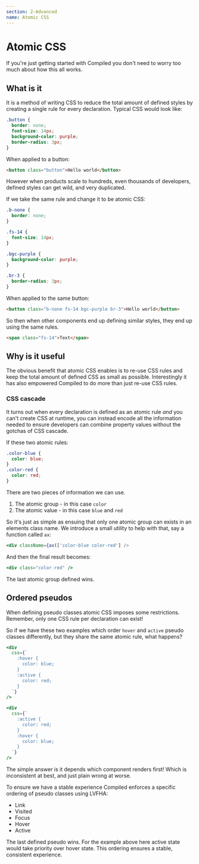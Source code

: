 ```yaml
---
section: 2-Advanced
name: Atomic CSS
---
```


# Atomic CSS

If you're just getting started with Compiled you don't need to worry too much about how this all works.

## What is it

It is a method of writing CSS to reduce the total amount of defined styles by creating a single rule for every declaration.
Typical CSS would look like:

```css
.button {
  border: none;
  font-size: 14px;
  background-color: purple;
  border-radius: 3px;
}
```

When applied to a button:

```html
<button class="button">Hello world</button>
```

However when products scale to hundreds,
even thousands of developers,
defined styles can get wild,
and very duplicated.

If we take the same rule and change it to be atomic CSS:

```css
.b-none {
  border: none;
}

.fs-14 {
  font-size: 14px;
}

.bgc-purple {
  background-color: purple;
}

.br-3 {
  border-radius: 3px;
}
```

When applied to the same button:

```html
<button class="b-none fs-14 bgc-purple br-3">Hello world</button>
```

So then when other components end up defining similar styles,
they end up using the same rules.

```html
<span class="fs-14">Text</span>
```

## Why is it useful

The obvious benefit that atomic CSS enables is to re-use CSS rules and keep the total amount of defined CSS as small as possible.
Interestingly it has also empowered Compiled to do more than just re-use CSS rules.

### CSS cascade

It turns out when every declaration is defined as an atomic rule _and_ you can't create CSS at runtime,
you can instead encode all the information needed to ensure developers can combine property values without the gotchas of CSS cascade.

If these two atomic rules:

```css
.color-blue {
  color: blue;
}
.color-red {
  color: red;
}
```

There are two pieces of information we can use.

1. The atomic group - in this case `color`
1. The atomic value - in this case `blue` and `red`

So it's just as simple as ensuing that only one atomic group can exists in an elements class name.
We introduce a small utility to help with that,
say a function called `ax`:

```jsx
<div className={ax(['color-blue color-red'] />
```

And then the final result becomes:

```jsx
<div class="color-red" />
```

The last atomic group defined wins.

## Ordered pseudos

When defining pseudo classes atomic CSS imposes some restrictions.
Remember,
only one CSS rule per declaration can exist!

So if we have these two examples which order `hover` and `active` pseudo classes differently,
but they share the same atomic rule,
what happens?

```jsx
<div
  css={`
    :hover {
      color: blue;
    }
    :active {
      color: red;
    }
  `}
/>
```

```jsx
<div
  css={`
    :active {
      color: red;
    }
    :hover {
      color: blue;
    }
  `}
/>
```

The simple answer is it depends which component renders first!
Which is inconsistent at best,
and just plain wrong at worse.

To ensure we have a stable experience Compiled enforces a specific ordering of pseudo classes using LVFHA:

- Link
- Visited
- Focus
- Hover
- Active

The last defined pseudo wins.
For the example above here active state would take priority over hover state.
This ordering ensures a stable,
consistent experience.
